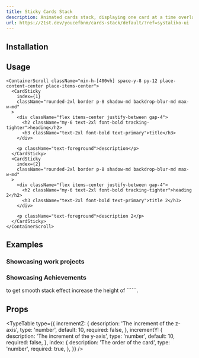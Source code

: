 ```yaml
---
title: Sticky Cards Stack
description: Animated cards stack, displaying one card at a time overlaping the previous card.
url: https://21st.dev/youcefbnm/cards-stack/default/?ref=systaliko-ui
---
```


<ComponentPreview name="cards-stack-demo" />

## Installation

<ComponentInstallation name="cards-stack" />

## Usage

```tsx
<ContainerScroll className="min-h-[400vh] space-y-8 py-12 place-content-center place-items-center">
  <CardSticky
    index={1}
    className="rounded-2xl border p-8 shadow-md backdrop-blur-md max-w-md"
  >
    <div className="flex items-center justify-between gap-4">
      <h2 className="my-6 text-2xl font-bold tracking-tighter">heading</h2>
      <h3 className="text-2xl font-bold text-primary">title</h3>
    </div>

    <p className="text-foreground">description</p>
  </CardSticky>
  <CardSticky
    index={2}
    className="rounded-2xl border p-8 shadow-md backdrop-blur-md max-w-md"
  >
    <div className="flex items-center justify-between gap-4">
      <h2 className="my-6 text-2xl font-bold tracking-tighter">heading 2</h2>
      <h3 className="text-2xl font-bold text-primary">title 2</h3>
    </div>

    <p className="text-foreground">description 2</p>
  </CardSticky>
</ContainerScroll>
```

## Examples

### Showcasing work projects

<ComponentPreview name="cards-stack-full-demo" />

### Showcasing Achievements

<ComponentPreview name="cards-stack-achievements-demo" />

<Callout>
  to get smooth stack effect increase the height of ```<CardsStackContainer>```.
</Callout>

## Props

<TypeTable
  type={{
    incrementZ: {
      description: 'The increment of the z-axis',
      type: 'number',
      default: 10,
      required: false,
    },
    incrementY: {
      description: 'The increment of the y-axis',
      type: 'number',
      default: 10,
      required: false,
    },
    index: {
      description: 'The order of the card',
      type: 'number',
      required: true,
    },
  }}
/>
